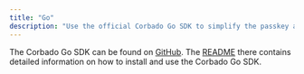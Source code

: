 ```yaml
---
title: "Go"
description: "Use the official Corbado Go SDK to simplify the passkey and session management integration in your Go applications."
---
```


The Corbado Go SDK can be found on [GitHub](https://github.com/corbado/corbado-go). The [README](https://github.com/corbado/corbado-go) there contains detailed information on how to install and use the Corbado Go SDK.
